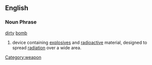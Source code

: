 ==English==
===Noun Phrase===
[[dirty]] [[bomb]]
# device containing [[explosive]]s and [[radioactive]] material, designed to spread [[radiation]] over a wide area.
[[Category:weapon]]